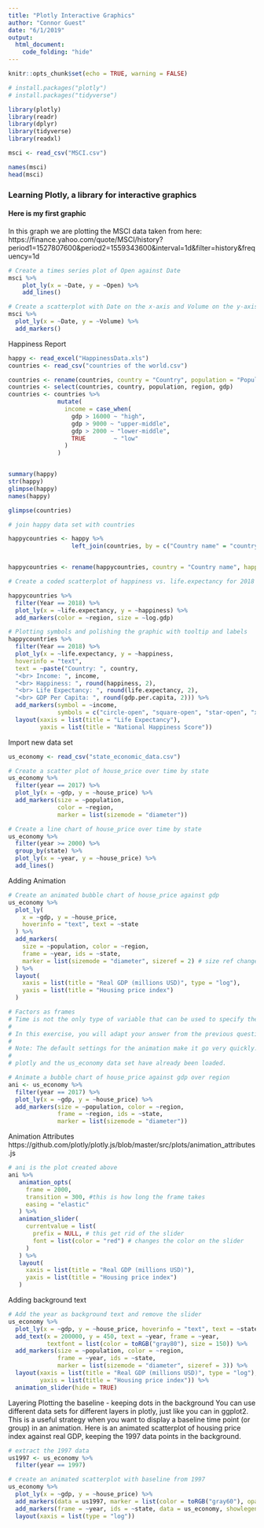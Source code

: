 ```yaml
---
title: "Plotly Interactive Graphics"
author: "Connor Guest"
date: "6/1/2019"
output: 
  html_document:
    code_folding: "hide"
---
```


```r
knitr::opts_chunk$set(echo = TRUE, warning = FALSE)
```

```r
# install.packages("plotly")
# install.packages("tidyverse")

library(plotly)
library(readr)
library(dplyr)
library(tidyverse)
library(readxl)
```

```r
msci <- read_csv("MSCI.csv")

names(msci)
head(msci)
```

### Learning Plotly, a library for interactive graphics

#### Here is my first graphic

In this graph we are plotting the MSCI data taken from here: https://finance.yahoo.com/quote/MSCI/history?period1=1527807600&period2=1559343600&interval=1d&filter=history&frequency=1d

```r
# Create a times series plot of Open against Date
msci %>% 
    plot_ly(x = ~Date, y = ~Open) %>% 
    add_lines()
```

```r
# Create a scatterplot with Date on the x-axis and Volume on the y-axis
msci %>% 
  plot_ly(x = ~Date, y = ~Volume) %>%
  add_markers()
```

Happiness Report

```r
happy <- read_excel("HappinessData.xls")
countries <- read_csv("countries of the world.csv")

countries <- rename(countries, country = "Country", population = "Population", region = "Region", gdp = "GDP ($ per capita)" )
countries <- select(countries, country, population, region, gdp)
countries <- countries %>%
              mutate(
                income = case_when(
                  gdp > 16000 ~ "high",
                  gdp > 9000 ~ "upper-middle",
                  gdp > 2000 ~ "lower-middle",
                  TRUE        ~ "low"
                )
              )


summary(happy)
str(happy)
glimpse(happy)
names(happy)

glimpse(countries)

# join happy data set with countries 

happycountries <- happy %>% 
                  left_join(countries, by = c("Country name" = "country"))


happycountries <- rename(happycountries, country = "Country name", happiness = "Life Ladder", life.expectancy = "Healthy life expectancy at birth", log.gdp = "Log GDP per capita", gdp.per.capita = "gdp")

```

```r
# Create a coded scatterplot of happiness vs. life.expectancy for 2018

happycountries %>%
  filter(Year == 2018) %>% 
  plot_ly(x = ~life.expectancy, y = ~happiness) %>%
  add_markers(color = ~region, size = ~log.gdp)

```

```r
# Plotting symbols and polishing the graphic with tooltip and labels
happycountries %>%
  filter(Year == 2018) %>%
  plot_ly(x = ~life.expectancy, y = ~happiness,
  hoverinfo = "text",
  text = ~paste("Country: ", country,
  "<br> Income: ", income,
  "<br> Happiness: ", round(happiness, 2),
  "<br> Life Expectancy: ", round(life.expectancy, 2),
  "<br> GDP Per Capita: ", round(gdp.per.capita, 2))) %>%
  add_markers(symbol = ~income, 
              symbols = c("circle-open", "square-open", "star-open", "x-thin-open")) %>%
  layout(xaxis = list(title = "Life Expectancy"),
         yaxis = list(title = "National Happiness Score"))

```

Import new data set
```r
us_economy <- read_csv("state_economic_data.csv")
```

```r

# Create a scatter plot of house_price over time by state
us_economy %>%
  filter(year == 2017) %>%
  plot_ly(x = ~gdp, y = ~house_price) %>%
  add_markers(size = ~population, 
              color = ~region, 
              marker = list(sizemode = "diameter"))

# Create a line chart of house_price over time by state
us_economy %>%
  filter(year >= 2000) %>%
  group_by(state) %>%
  plot_ly(x = ~year, y = ~house_price) %>%
  add_lines()
```
Adding Animation

```r
# Create an animated bubble chart of house_price against gdp
us_economy %>%
  plot_ly(
    x = ~gdp, y = ~house_price,
    hoverinfo = "text", text = ~state
  ) %>%
  add_markers(
    size = ~population, color = ~region, 
    frame = ~year, ids = ~state,
    marker = list(sizemode = "diameter", sizeref = 2) # size ref changes the size of the bubble
  ) %>%
  layout(
    xaxis = list(title = "Real GDP (millions USD)", type = "log"),
    yaxis = list(title = "Housing price index")
  )
```
```r
# Factors as frames
# Time is not the only type of variable that can be used to specify the frames of an animation. You can also create an animation that cycles through subplots created by factors rather than using a grid layout.
# 
# In this exercise, you will adapt your answer from the previous question to create an animation that cycles through bubble charts for each region in 2017.
# 
# Note: The default settings for the animation make it go very quickly. In the next lesson, you'll learn how to adjust the speed. For now, you can use the slider bar to navigate between regions if you want to investigate the relationships.
# 
# plotly and the us_economy data set have already been loaded.
```



```r
# Animate a bubble chart of house_price against gdp over region
ani <- us_economy %>%
  filter(year == 2017) %>%
  plot_ly(x = ~gdp, y = ~house_price) %>%
  add_markers(size = ~population, color = ~region, 
              frame = ~region, ids = ~state,
              marker = list(sizemode = "diameter"))
```

Animation Attributes 
https://github.com/plotly/plotly.js/blob/master/src/plots/animation_attributes.js
```r
# ani is the plot created above
ani %>% 
   animation_opts(
     frame = 2000, 
     transition = 300, #this is how long the frame takes
     easing = "elastic"
   ) %>%
   animation_slider( 
     currentvalue = list(
       prefix = NULL, # this get rid of the slider 
       font = list(color = "red") # changes the color on the slider
     )
   ) %>%   
   layout(
     xaxis = list(title = "Real GDP (millions USD)"),
     yaxis = list(title = "Housing price index")
   )
```

Adding background text

```r
# Add the year as background text and remove the slider
us_economy %>%
  plot_ly(x = ~gdp, y = ~house_price, hoverinfo = "text", text = ~state) %>%
  add_text(x = 200000, y = 450, text = ~year, frame = ~year,                  # this is where the code is
           textfont = list(color = toRGB("gray80"), size = 150)) %>%
  add_markers(size = ~population, color = ~region, 
              frame = ~year, ids = ~state,
              marker = list(sizemode = "diameter", sizeref = 3)) %>%
  layout(xaxis = list(title = "Real GDP (millions USD)", type = "log"),
         yaxis = list(title = "Housing price index")) %>%
  animation_slider(hide = TRUE)
```
Layering
Plotting the baseline - keeping dots in the background
You can use different data sets for different layers in plotly, just like you can in ggplot2. This is a useful strategy when you want to display a baseline time point (or group) in an animation. Here is an animated scatterplot of housing price index against real GDP, keeping the 1997 data points in the background.

```r
# extract the 1997 data
us1997 <- us_economy %>%
  filter(year == 1997)

# create an animated scatterplot with baseline from 1997
us_economy %>%
  plot_ly(x = ~gdp, y = ~house_price) %>%
  add_markers(data = us1997, marker = list(color = toRGB("gray60"), opacity = 0.5)) %>%
  add_markers(frame = ~year, ids = ~state, data = us_economy, showlegend = FALSE, alpha = 0.5) %>%
  layout(xaxis = list(type = "log"))
```



